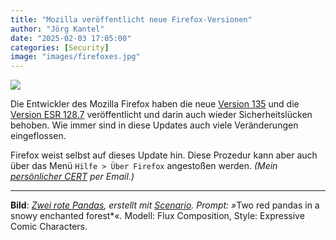 ```yaml
---
title: "Mozilla veröffentlicht neue Firefox-Versionen"
author: "Jörg Kantel"
date: "2025-02-03 17:05:00"
categories: [Security]
image: "images/firefoxes.jpg"
---
```


[![](images/firefoxes-b.jpg)](https://www.flickr.com/photos/schockwellenreiter/54251674957/)

Die Entwickler des Mozilla Firefox haben die neue [Version 135](https://www.mozilla.org/en-US/firefox/135.0/releasenotes/) und die [Version ESR&nbsp;128.7](https://www.mozilla.org/en-US/firefox/128.7.0/releasenotes/) veröffentlicht und darin auch wieder Sicherheitslücken behoben. Wie immer sind in diese Updates auch viele Veränderungen eingeflossen.

Firefox weist selbst auf dieses Update hin. Diese Prozedur kann aber auch über das Menü `Hilfe > Über Firefox` angestoßen werden. *(Mein [persönlicher CERT](https://wwwuser.gwdguser.de/~mreiman1/) per Email.)*

---

**Bild**: *[Zwei rote Pandas](https://www.flickr.com/photos/schockwellenreiter/54251674957/), erstellt mit [Scenario](http://cognitiones.kantel-chaos-team.de/technikgeschichte/rechnerundnetze/scenario.html). Prompt: »*Two red pandas in a snowy enchanted forest*«. Modell: Flux Composition, Style: Expressive Comic Characters.